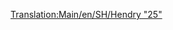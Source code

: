 [[Translation:Main/en/SH/Hendry "25"]]{{en/-}}{{hu/Navbox Mozdonyok}}
{{hu/Vonatok|
|Name=SH/Hendry "25"
|Image=[[File:en/Shhendry25.png]]
|Cost=£17,578 ($35.156)
|Speed=128 km/h (80 mph)
|Weight=72 t
|Power=1,250 LE (932 kW)
|Annual=£1,447 ($2.894)
|Designed=1962
|Lifespan=18
|Capacity=N/A|Leírás=Ez az első nehéz teherrakomány vontatására alkalmas dízelmozdony. Gyengébb, mint az [[Main/hu/UU "37"|UU "37"]], alig jobb, mint a [[Main/hu/Ginzu "A4"|Ginzu "A4"]], az  [[Main/hu/SH "8P"|SH "8P"]]-hez képest pedig a szerepe alárendelt. Könnyű vagy középsúlyos rakományhoz használatos leginkább, az "igásló" szerepét tölti be, hasonlóan, mint a játék kezdetén a [[Main/hu/Chaney "Jubilee"|Chaney "Jubilee"]].

|Valósság=''British Rail 25'' sorozat
}}